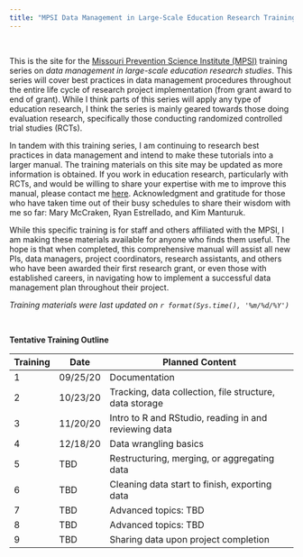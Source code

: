 ```yaml
---
title: "MPSI Data Management in Large-Scale Education Research Training Series"
---
```


<br>  

This is the site for the [Missouri Prevention Science Institute (MPSI)](http://moprevention.org/) training series on *data management in large-scale education research studies*. This series will cover best practices in data management procedures throughout the entire life cycle of research project implementation (from grant award to end of grant). While I think parts of this series will apply any type of education research, I think the series is mainly geared towards those doing evaluation research, specifically those conducting randomized controlled trial studies (RCTs).

In tandem with this training series, I am continuing to research best practices in data management and intend to make these tutorials into a larger manual. The training materials on this site may be updated as more information is obtained. If you work in education research, particularly with RCTs, and would be willing to share your expertise with me to improve this manual, please contact me [here](mailto:hamptoncg@missouri.edu). Acknowledgment and gratitude for those who have taken time out of their busy schedules to share their wisdom with me so far: Mary McCraken, Ryan Estrellado, and Kim Manturuk.

While this specific training is for staff and others affiliated with the MPSI, I am making these materials available for anyone who finds them useful. The hope is that when completed, this comprehensive manual will assist all new PIs, data managers, project coordinators, research assistants, and others who have been awarded their first research grant, or even those with established careers, in navigating how to implement a successful data management plan throughout their project.

*Training materials were last updated on `r format(Sys.time(), '%m/%d/%Y')`*  
  
<br>  

**Tentative Training Outline** 

| Training | Date     | Planned Content                                                       |
|----------|----------|-----------------------------------------------------------------------|
|1         | 09/25/20 |Documentation                                                          |
|2         | 10/23/20 |Tracking, data collection, file structure, data storage                |
|3         | 11/20/20 |Intro to R and RStudio, reading in and reviewing data                  |
|4         | 12/18/20 |Data wrangling basics                                                  |
|5         | TBD      |Restructuring, merging, or aggregating data                            |
|6         | TBD      |Cleaning data start to finish, exporting data                          |
|7         | TBD      |Advanced topics: TBD                                                   |
|8         | TBD      |Advanced topics: TBD                                                   |
|9         | TBD      |Sharing data upon project completion                                   |
